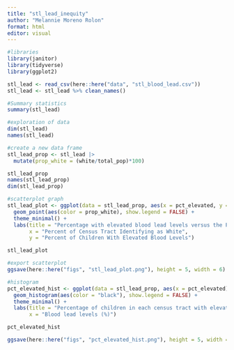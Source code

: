 ```yaml
---
title: "stl_lead_inequity"
author: "Melannie Moreno Rolon"
format: html
editor: visual
---
```


```r
#libraries
library(janitor)
library(tidyverse)
library(ggplot2)
```

```r
stl_lead <- read_csv(here::here("data", "stl_blood_lead.csv")) 
stl_lead <- stl_lead %>% clean_names()
```

```r
#Summary statistics
summary(stl_lead)

#exploration of data
dim(stl_lead)
names(stl_lead)
```

```r
#create a new data frame
stl_lead_prop <- stl_lead |> 
  mutate(prop_white = (white/total_pop)*100)

stl_lead_prop
names(stl_lead_prop)
dim(stl_lead_prop)
```

```r
#scatterplot graph
stl_lead_plot <- ggplot(data = stl_lead_prop, aes(x = pct_elevated, y = prop_white)) +
  geom_point(aes(color = prop_white), show.legend = FALSE) +
  theme_minimal() + 
  labs(title = "Percentage with elevated blood lead levels versus the Percent of each census tract identifying as white", 
       x = "Percent of Census Tract Identifying as White",
       y = "Percent of Children With Elevated Blood Levels")

stl_lead_plot

#export scatterplot
ggsave(here::here("figs", "stl_lead_plot.png"), height = 5, width = 6)
```

```r
#histogram
pct_elevated_hist <- ggplot(data = stl_lead_prop, aes(x = pct_elevated)) +
  geom_histogram(aes(color = "black"), show.legend = FALSE) +
  theme_minimal() + 
  labs(title = "Percentage of children in each census tract with elevated blood lead levels", 
       x = "Blood lead levels (%)")

pct_elevated_hist

ggsave(here::here("figs", "pct_elevated_hist.png"), height = 5, width = 6)
```

